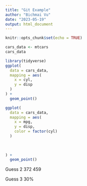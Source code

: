 ```yaml
---
title: "Git Example"
author: "Bichmai Vu"
date: "2023-05-19"
output: html_document
---
```


```r
knitr::opts_chunk$set(echo = TRUE)
```

```r
cars_data <- mtcars
cars_data
```

```r
library(tidyverse)
ggplot(
  data = cars_data,
  mapping = aes(
    x = cyl,
    y = disp
  )
) +
  geom_point()
```

```r
ggplot(
  data = cars_data,
  mapping = aes(
    x = mpg,
    y = disp,
    color = factor(cyl)
  )
  
  
  
) +
  geom_point()
```

Guess 2
372 459

Guess 3
30%


